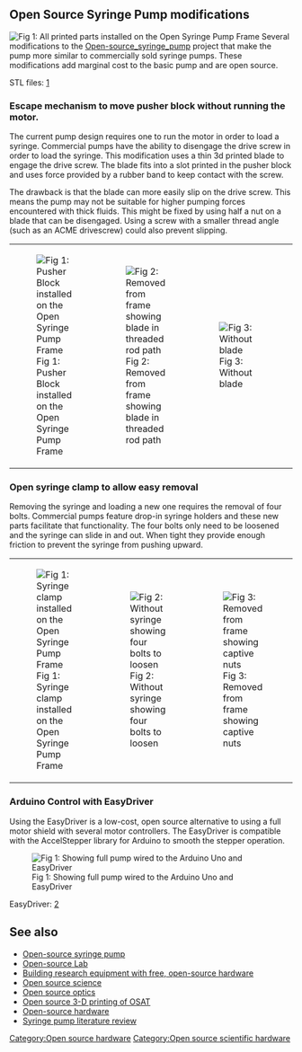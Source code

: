 ==Open Source Syringe Pump modifications==
[[Image:OSSP-all_parts-01.png|thumb|Fig 1: All printed parts installed on the Open Syringe Pump Frame]]
Several modifications to the [[Open-source_syringe_pump]] project that make the pump more similar to commercially sold syringe pumps. These modifications add marginal cost to the basic pump and are open source.

STL files: [http://www.thingiverse.com/thing:578010]


===Escape mechanism to move pusher block without running the motor. ===

The current pump design requires one to run the motor in order to load a syringe. Commercial pumps have the ability to disengage the drive screw in order to load the syringe. This modification uses a thin 3d printed blade to engage the drive screw. The blade fits into a slot printed in the pusher block and uses force provided by a rubber band to keep contact with the screw. 

The drawback is that the blade can more easily slip on the drive screw. This means the pump may not be suitable for higher pumping forces encountered with thick fluids. This might be fixed by using half a nut on a blade that can be disengaged. Using a screw with a smaller thread angle (such as an ACME drivescrew) could also prevent slipping.
{|style="margin: 0 auto;"
|[[Image:OSSP-pusher_block-01.png|thumb|left|Fig 1: Pusher Block installed on the Open Syringe Pump Frame]]
|[[Image:OSSP-pusher_block-02.png|thumb|center|Fig 2: Removed from frame showing blade in threaded rod path]]
|[[Image:OSSP-pusher_block-03.png|thumb|right|Fig 3: Without blade]]
|[[Image:OSSP-pusher_block-04.png|thumb|Fig 4: Blade]]
|}

===Open syringe clamp to allow easy removal===

Removing the syringe and loading a new one requires the removal of four bolts. Commercial pumps feature drop-in syringe holders and these new parts facilitate that functionality. The four bolts only need to be loosened and the syringe can slide in and out. When tight they provide enough friction to prevent the syringe from pushing upward. 

{|style="margin: 0 auto;"
|[[Image:OSSP-syringe_parts-01.png|thumb|left|Fig 1: Syringe clamp installed on the Open Syringe Pump Frame]]
|[[Image:OSSP-syringe_parts-02.png|thumb|left|Fig 2: Without syringe showing four bolts to loosen]]
|[[Image:OSSP-syringe_parts-03.png|thumb|left|Fig 3: Removed from frame showing captive nuts]]
|}

=== Arduino Control with EasyDriver ===

Using the EasyDriver is a low-cost, open source alternative to using a full motor shield with several motor controllers. The EasyDriver is compatible with the AccelStepper library for Arduino to smooth the stepper operation. 

[[Image:OSSP-arduino-01.png|thumb|Fig 1: Showing full pump wired to the Arduino Uno and EasyDriver]]

EasyDriver: [http://www.schmalzhaus.com/EasyDriver/]


==See also==
* [[Open-source syringe pump]]
* [[Open-source Lab]]
* [[Building research equipment with free, open-source hardware]]
* [[Open source science]]
* [[Open source optics]]
* [[Open source 3-D printing of OSAT]]
* [[Open-source hardware]]
* [[Syringe pump literature review]]
[[Category:Open source hardware]]
[[Category:Open source scientific hardware]]
